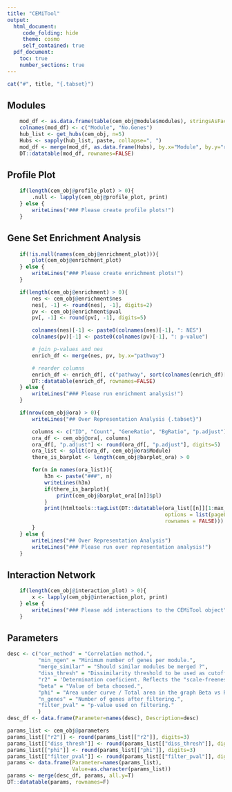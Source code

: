 ```yaml
---
title: "CEMiTool"
output:
  html_document:
     code_folding: hide
     theme: cosmo
     self_contained: true
  pdf_document:
    toc: true
    number_sections: true
---
```


```r

cat("#", title, "{.tabset}")


```

## Modules ##
```r
    mod_df <- as.data.frame(table(cem_obj@module$modules), stringsAsFactors=FALSE)
    colnames(mod_df) <- c("Module", "No.Genes")
    hub_list <- get_hubs(cem_obj, n=5)
    Hubs <- sapply(hub_list, paste, collapse=", ")
    mod_df <- merge(mod_df, as.data.frame(Hubs), by.x="Module", by.y="row.names")
    DT::datatable(mod_df, rownames=FALSE)
```



## Profile Plot
```r
    if(length(cem_obj@profile_plot) > 0){
        .null <- lapply(cem_obj@profile_plot, print)
    } else {
        writeLines("### Please create profile plots!")
    }
```

## Gene Set Enrichment Analysis 
```r
    if(!is.null(names(cem_obj@enrichment_plot))){
        plot(cem_obj@enrichment_plot)
    } else {
        writeLines("### Please create enrichment plots!")
    }
```

```r
    if(length(cem_obj@enrichment) > 0){
        nes <- cem_obj@enrichment$nes
        nes[, -1] <- round(nes[, -1], digits=2)
        pv <- cem_obj@enrichment$pval
        pv[, -1] <- round(pv[, -1], digits=5)

        colnames(nes)[-1] <- paste0(colnames(nes)[-1], ": NES")
        colnames(pv)[-1] <- paste0(colnames(pv)[-1], ": p-value")

        # join p-values and nes
        enrich_df <- merge(nes, pv, by.x="pathway")

        # reorder columns
        enrich_df <- enrich_df[, c("pathway", sort(colnames(enrich_df)[-1]))]
        DT::datatable(enrich_df, rownames=FALSE)
    } else {
        writeLines("### Please run enrichment analysis!")
    }

```

```r
    if(nrow(cem_obj@ora) > 0){
        writeLines("## Over Representation Analysis {.tabset}")

        columns <- c("ID", "Count", "GeneRatio", "BgRatio", "p.adjust")
        ora_df <- cem_obj@ora[, columns]
        ora_df[, "p.adjust"] <- round(ora_df[, "p.adjust"], digits=5)
        ora_list <- split(ora_df, cem_obj@ora$Module)
        there_is_barplot <- length(cem_obj@barplot_ora) > 0

        for(n in names(ora_list)){
            h3n <- paste("###", n) 
            writeLines(h3n)
            if(there_is_barplot){
                print(cem_obj@barplot_ora[[n]]$pl)
            }
            print(htmltools::tagList(DT::datatable(ora_list[[n]][1:max_rows_ora, ], 
                                                   options = list(pageLength=5), 
                                                   rownames = FALSE)))
        }
    } else {
        writeLines("## Over Representation Analysis")
        writeLines("### Please run over representation analysis!")
    }
```

## Interaction Network
```r
    if(length(cem_obj@interaction_plot) > 0){
        x <- lapply(cem_obj@interaction_plot, print)
    } else {
        writeLines("### Please add interactions to the CEMiTool object")
    }
```

## Parameters ##
```r
desc <- c("cor_method" = "Correlation method.",
          "min_ngen" = "Minimum number of genes per module.",
          "merge_similar" = "Should similar modules be merged ?",
          "diss_thresh" = "Dissimilarity threshold to be used as cutoff on hierarchical cluster.",
          "r2" = 'Determination coeficient. Reflects the "scale-freeness" of the resultant network.',
          "beta" = "Value of beta choosed.",
          "phi" = "Area under curve / Total area in the graph Beta vs R^2.",
          "n_genes" = "Number of genes after filtering.",
          "filter_pval" = "p-value used on filtering."
          )
desc_df <- data.frame(Parameter=names(desc), Description=desc)

params_list <- cem_obj@parameters
params_list[["r2"]] <- round(params_list[["r2"]], digits=3)
params_list[["diss_thresh"]] <- round(params_list[["diss_thresh"]], digits=3)
params_list[["phi"]] <- round(params_list[["phi"]], digits=3)
params_list[["filter_pval"]] <- round(params_list[["filter_pval"]], digits=3)
params <- data.frame(Parameter=names(params_list), 
                     Value=as.character(params_list))
params <- merge(desc_df, params, all.y=T)
DT::datatable(params, rownames=F)
```
